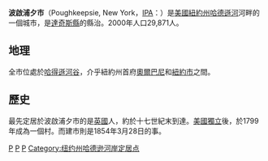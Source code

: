 {{noteTA
|T=zh-hans:波基普西市 (纽约州); zh-hant:波啟浦夕市 (紐約州);
|1=zh-hans:波基普西; zh-hant:波啟浦夕;
}}
{{Infobox Settlement
|official_name            = City of Poughkeepsie
|settlement_type          = [[City|City]]
|nickname                 = ''The Queen City of the Hudson''
|image_skyline            = First Presbyterian Church, Poughkeepsie NY.jpg
|imagesize                = 200px
|image_caption            = 
|image_flag               = 
|image_seal               = 
|image_map                = {{location map|New York|label=Poughkeepsie|lat_deg=41|lat_min=42||lon_deg=-73|lon_min=-56|position=left}}
|mapsize                  = 250x200px
|map_caption              = 
|image_map1               = 
|mapsize1                 = 
|map_caption1             = 
|subdivision_type         = [[世界政區索引|國家]]
|subdivision_type1        = [[美國行政區劃|州域]]
|subdivision_type2        = [[纽约州行政区划|城市]]
|subdivision_name         = [[美利堅合眾國|美利堅合眾國]]
|subdivision_name1        = [[紐約州|紐約州]]
|subdivision_name2        = [[達奇斯縣_(紐約州)|达奇斯县]]
|government_type          = 
|leader_title             = 市長
|leader_name              = {{tsl|en|Nancy Cozean|Nancy Cozean}}
|established_date         = 
|area_magnitude           = 1 E8
|area_total_sq_mi         = 5.7
|area_land_sq_mi          = 5.1
|area_water_sq_mi         = 0.6
|area_water_percent       = 
|area_total_km2           = 14.8
|area_land_km2            = 13.3
|area_water_km2           = 1.4
|population_as_of         = 2000
|population_note          = 
|population_total         = 29871 (city proper)
|population_metro         = 
|population_density_sq_mi = 5806.2
|population_density_km2   = 2243.8
|timezone                 = [[EST|EST]]
|utc_offset               = -5
|timezone_DST             = [[北美东部时区|EDT]]
|utc_offset_DST           = -4
|elevation_ft             = 203
|latd = 41 |latm = 42 |lats = 0 |latNS = N
|longd = 73 |longm = 56 |longs = 0 |longEW = W
|elevation_m              = 62
|website                  = 
|postal_code_type         = [[ZIP_code|ZIP code]]s
|postal_code              = 12601-12604
|area_code                = {{tsl|en|Area code 845|Area code 845|845}}
|blank_name               = [[聯邦資料處理標準|FIPS代码]]
|blank_info               = 36-59641
|blank1_name              = [[地名信息系统|GNIS]] feature ID
|blank1_info              = 0961058
|footnotes                = 
}}
'''波啟浦夕市'''（Poughkeepsie, New York，[[IPA|IPA]]：{{IPA|/pəˈkɪpsiː/}}）是[[美國|美國]][[紐約州|紐約州]][[哈德遜河|哈德遜河]]河畔的一個城市，是[[達奇斯縣_(紐約州)|達奇斯縣]]的縣治。2000年人口29,871人。

== 地理 ==
全市位處於[[哈得遜河谷|哈得遜河谷]]，介乎紐約州首府[[奧爾巴尼|奧爾巴尼]]和[[紐約市|紐約市]]之間。

== 歷史 ==
最先定居於波啟浦夕市的是[[英國|英國]]人，約於十七世紀末到達。[[美國獨立|美國獨立]]後，於1799年成為一個村。而建市則是1854年3月28日的事。

{{New York}}

{{Authority control}}
[[Category:紐約州城市|P]]
[[Category:紐約州縣城|P]]
[[Category:美国前州首府|P]]
[[Category:纽约州哈德逊河岸定居点|Category:纽约州哈德逊河岸定居点]]